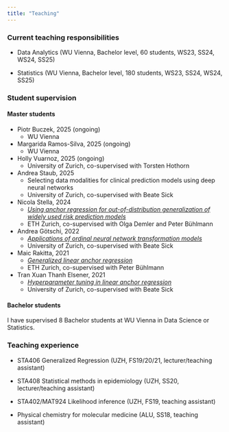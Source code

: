 ```yaml
---
title: "Teaching"
---
```


### Current teaching responsibilities

* Data Analytics (WU Vienna, Bachelor level, 60 students, WS23, SS24, WS24, SS25)

* Statistics (WU Vienna, Bachelor level, 180 students, WS23, SS24, WS24, SS25)

### Student supervision

#### Master students

* Piotr Buczek, 2025 (ongoing)
  * WU Vienna

* Margarida Ramos-Silva, 2025 (ongoing)
  * WU Vienna

* Holly Vuarnoz, 2025 (ongoing)
  * University of Zurich, co-supervised with Torsten Hothorn

* Andrea Staub, 2025
  * Selecting data modalities for clinical prediction models using deep neural networks
  * University of Zurich, co-supervised with Beate Sick

* Nicola Stella, 2024
  * [*Using anchor regression for out-of-distribution generalization of widely
  used risk prediction models *](https://math.ethz.ch/sfs/education/master-theses.html)
  * ETH Zurich, co-supervised with Olga Demler and Peter Bühlmann

* Andrea Götschi, 2022
  * [*Applications of ordinal neural network 
    transformation models*](https://www.biostat.uzh.ch/master-theses)
  * University of Zurich, co-supervised with Beate Sick
  
* Maic Rakitta, 2021
  * [*Generalized linear anchor regression*](https://github.com/rakittam/glare)
  * ETH Zurich, co-supervised with Peter Bühlmann

* Tran Xuan Thanh Elsener, 2021
  * [*Hyperparameter tuning in linear anchor regression*](https://www.biostat.uzh.ch/master-theses)
  * University of Zurich, co-supervised with Beate Sick

#### Bachelor students

I have supervised 8 Bachelor students at WU Vienna in Data Science or Statistics.

### Teaching experience

* STA406 Generalized Regression (UZH, FS19/20/21, lecturer/teaching assistant)

* STA408 Statistical methods in epidemiology (UZH, SS20, lecturer/teaching assistant)

* STA402/MAT924 Likelihood inference (UZH, FS19, teaching assistant)

* Physical chemistry for molecular medicine (ALU, SS18, teaching assistant)
